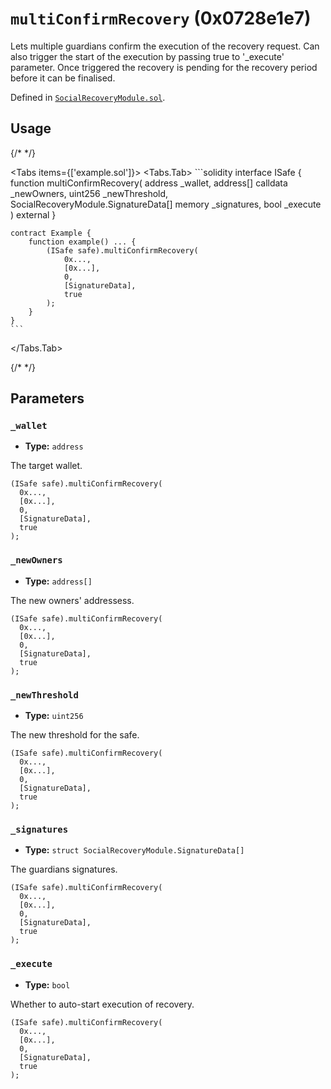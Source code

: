 



# `multiConfirmRecovery` (0x0728e1e7)



Lets multiple guardians confirm the execution of the recovery request.
Can also trigger the start of the execution by passing true to '_execute' parameter.
Once triggered the recovery is pending for the recovery period before it can be finalised.




Defined in [`SocialRecoveryModule.sol`](https://github.com/safe-global/safe-modules/tree/recovery/v0.1.0/modules/recovery/contracts/generated-markups/candide-contracts/contracts/modules/social_recovery/SocialRecoveryModule.sol#Lundefined).


## Usage

{/* <!-- vale off --> */}

<Tabs items={['example.sol']}>
  <Tabs.Tab>
    ```solidity
    interface ISafe {
        function multiConfirmRecovery( address _wallet, address[] calldata _newOwners, uint256 _newThreshold, SocialRecoveryModule.SignatureData[] memory _signatures, bool _execute ) external
    }

    contract Example {
        function example() ... {
            (ISafe safe).multiConfirmRecovery(
                0x...,
                [0x...],
                0,
                [SignatureData],
                true
            );
        }
    }
    ```
  </Tabs.Tab>
</Tabs>

{/* <!-- vale on --> */}



## Parameters

### `_wallet`

  - **Type:** `address`

  The target wallet.

  ```solidity focus=2
  (ISafe safe).multiConfirmRecovery(
    0x...,
    [0x...],
    0,
    [SignatureData],
    true
  );
  ```


### `_newOwners`

  - **Type:** `address[]`

  The new owners' addressess.

  ```solidity focus=3
  (ISafe safe).multiConfirmRecovery(
    0x...,
    [0x...],
    0,
    [SignatureData],
    true
  );
  ```


### `_newThreshold`

  - **Type:** `uint256`

  The new threshold for the safe.

  ```solidity focus=4
  (ISafe safe).multiConfirmRecovery(
    0x...,
    [0x...],
    0,
    [SignatureData],
    true
  );
  ```


### `_signatures`

  - **Type:** `struct SocialRecoveryModule.SignatureData[]`

  The guardians signatures.

  ```solidity focus=5
  (ISafe safe).multiConfirmRecovery(
    0x...,
    [0x...],
    0,
    [SignatureData],
    true
  );
  ```


### `_execute`

  - **Type:** `bool`

  Whether to auto-start execution of recovery.

  ```solidity focus=6
  (ISafe safe).multiConfirmRecovery(
    0x...,
    [0x...],
    0,
    [SignatureData],
    true
  );
  ```





